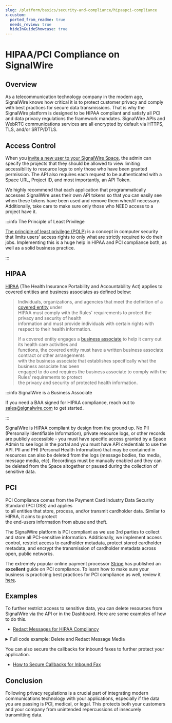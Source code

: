 ```yaml
---
slug: /platform/basics/security-and-compliance/hipaapci-compliance
x-custom:
  ported_from_readme: true
  needs_review: true
  hideInGuideShowcase: true
---
```


# HIPAA/PCI Compliance on SignalWire

## Overview

As a telecommunication technology company in the modern age, SignalWire knows how critical it is to protect customer privacy and comply with best practices for secure data transmissions. 
That is why the SignalWire platform is designed to be HIPAA compliant and satisfy all PCI and data privacy regulations the framework mandates. 
SignalWire APIs and WebRTC communications services are all encrypted by default via HTTPS, TLS, and/or SRTP/DTLS.

## Access Control

When you [invite a new user to your SignalWire Space](/platform/dashboard/guides/user-management), the admin can specify the projects that they should be allowed to view limiting accessibility to resource logs to only those who have been granted permission. The API also requires each request to be authenticated with a Space URL, Project ID, and most importantly, an API Token.

We highly recommend that each application that programmatically accesses SignalWire uses their own API tokens so that you can easily see when these tokens have been used and remove them when/if necessary. Additionally, take care to make sure only those who NEED access to a project have it.

:::info The Principle of Least Privilege

[The principle of least privilege (POLP)](https://www.techtarget.com/searchsecurity/definition/principle-of-least-privilege-POLP) is a concept in computer security that limits users' access rights to only what are strictly required to do their jobs. Implementing this is a huge help in HIPAA and PCI compliance both, as well as a solid business practice.

:::

## HIPAA

[HIPAA](https://www.hhs.gov/hipaa/for-professionals/index.html) (The Health Insurance Portability and Accountability Act) applies to covered entities and business associates as defined below:

> Individuals, organizations, and agencies that meet the definition of a [covered entity](https://www.hhs.gov/hipaa/for-professionals/covered-entities/index.html) under  
> HIPAA must comply with the Rules' requirements to protect the privacy and security of health  
> information and must provide individuals with certain rights with respect to their health information.
>
> If a covered entity engages a [business associate](https://www.hhs.gov/hipaa/for-professionals/privacy/guidance/business-associates/index.html) to help it carry out its health care activities and  
> functions, the covered entity must have a written business associate contract or other arrangements  
> with the business associate that establishes specifically what the business associate has been  
> engaged to do and requires the business associate to comply with the Rules’ requirements to protect  
> the privacy and security of protected health information.

:::info SignalWire is a Business Associate

If you need a BAA signed for HIPAA compliance, reach out to sales@signalwire.com to get started.

:::

SignalWire is HIPAA compliant by design from the ground up. 
No PII (Personally Identifiable Information), private resource logs, or other records are publicly accessible - you must have specific access granted by a Space Admin to see logs in the portal and you must have API credentials to use the API. 
PII and PHI (Personal Health Information) that may be contained in resources can also be deleted from the logs (message bodies, fax media, message media, etc). 
Recordings must be manually enabled and they can be deleted from the Space altogether or paused during the collection of sensitive data.

## PCI

PCI Compliance comes from the Payment Card Industry Data Security Standard (PCI DSS) and applies  
to all entities that store, process, and/or transmit cardholder data. Similar to HIPAA, it aims to protect  
the end-users information from abuse and theft.

The SignalWire platform is PCI compliant as we use 3rd parties to collect and store all PCI-sensitive information. Additionally, we implement access control, restrict access to cardholder metadata, protect stored cardholder metadata, and encrypt the transmission of cardholder metadata across open, public networks.

The extremely popular online payment processor [Stripe](https://stripe.com/) has published an **excellent** guide on PCI compliance. To learn how to make sure your business is practicing best practices for PCI compliance as well, review it [here](https://stripe.com/guides/pci-compliance).

## Examples

To further restrict access to sensitive data, you can delete resources from SignalWire via the API or in the Dashboard. Here are some examples of how to do this.

- [Redact Messages for HIPAA Compliancy](/compatibility-api/guides/messaging/general/how-to-redact-messages-for-hippa-compliancy)

<details>
  <summary>Full code example: Delete and Redact Message Media</summary>

```python
# import the SignalWire API
from signalwire.rest import Client as signalwire_client

client = signalwire_client("project id", "api token" , signalwire_space_url = "space url")

# sets lists for our message sid's and media sid's
msgsids = []
mdasids = []
msgsidsuniq = []



# gets a list of all messages, here you could add arguments such as to, from, datesent, or status
messages = client.messages.list()

# for each message retrieved from 'messages' we will append the sid to the msgsids list
for record in messages:
    msgsids.append(record.sid)

# for each sid retrieved we will get a list of media sids associated with that message
for msg in msgsids:
    media = client.messages(msg).media.list()

    # for each media sid we will retrieve the parent sid and delete the related media (this allows us to handle messages with multiple media instances
    for med in media:

        # checks the parent(message) sid of each media sid and adds it to a list
        if med.parent_sid not in msgsidsuniq:
            msgsidsuniq.append(med.parent_sid)

        # deletes the media from the message
        client.messages((med.parent_sid)) \
            .media(med.sid)\
            .delete()

        # prints the media sid deleted
        print(med.sid + " deleted")

# takes unique message sid's from media deletion and updates the body to be blank or 'redacted'
for msgsid in msgsidsuniq:

    # using .update() allows you to track that the message was sent and redacted later
    # using .delete() would hide the message entirely from your message logs
    message = client.messages(msgsid).update(body='')

    # prints message sid over-write
    print(msgsid + " over-write")
```
</details>

You can also secure the callbacks for inbound faxes to further protect your application.

- [How to Secure Callbacks for Inbound Fax](/fax/getting-started/securing-callback-for-inbound-fax-with-cxml)

## Conclusion

Following privacy regulations is a crucial part of integrating modern communications technology with your applications, especially if the data you are passing is PCI, medical, or legal. This protects both your customers and your company from unintended repercussions of insecurely transmitting data.
